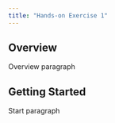 ```yaml
---
title: "Hands-on Exercise 1"
---
```


## Overview

Overview paragraph

## Getting Started

Start paragraph
